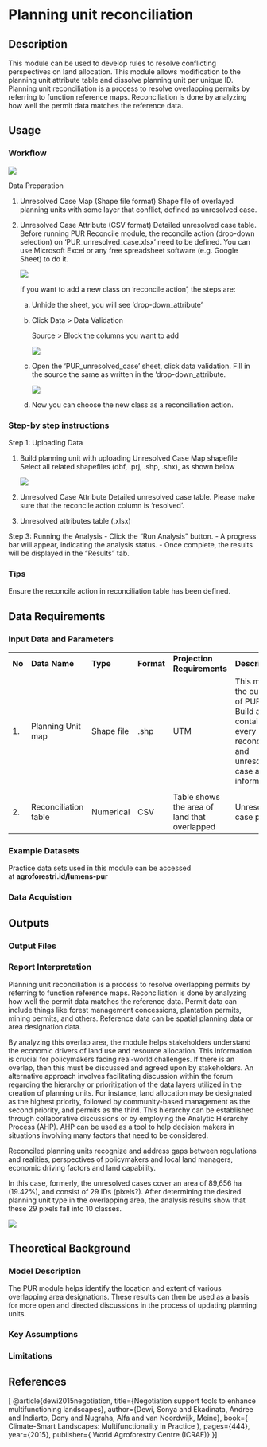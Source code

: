 # Planning unit reconciliation {#sec-reconcile}

## Description

This module can be used to develop rules to resolve conflicting perspectives on land allocation. This module allows modification to the planning unit attribute table and dissolve planning unit per unique ID. Planning unit reconciliation is a process to resolve overlapping permits by referring to function reference maps. Reconciliation is done by analyzing how well the permit data matches the reference data.

## Usage

### Workflow

![](images/PUR-Reconsile/PUR%20Reconsile%20Module%20Steps.png)

Data Preparation

(1) Unresolved Case Map (Shape file format) Shape file of overlayed planning units with some layer that conflict, defined as unresolved case.

(2) Unresolved Case Attribute (CSV format) Detailed unresolved case table. Before running PUR Reconcile module, the reconcile action (drop-down selection) on 'PUR_unresolved_case.xlsx' need to be defined. You can use Microsoft Excel or any free spreadsheet software (e.g. Google Sheet) to do it.

    ![](images/PUR-Reconsile/unresolved%20case%20resolve%20attribute.png)

    If you want to add a new class on ‘reconcile action’, the steps are:

    a)  Unhide the sheet, you will see ‘drop-down_attribute’

    b)  Click Data \> Data Validation

        Source \> Block the columns you want to add

        ![](images/PUR-Reconsile/unresolved_new%20class2.png)

    c)  Open the ‘PUR_unresolved_case’ sheet, click data validation. Fill in the source the same as written in the ‘drop-down_attribute.

        ![](images/PUR-Reconsile/unresolved_new%20class3.png)

    d)  Now you can choose the new class as a reconciliation action.

### Step-by step instructions

Step 1: Uploading Data

(1) Build planning unit with uploading Unresolved Case Map shapefile Select all related shapefiles (dbf, .prj, .shp, .shx), as shown below

    ![](images/PUR-Reconsile/unresolve%20map.png)

(2) Unresolved Case Attribute Detailed unresolved case table. Please make sure that the reconcile action column is ‘resolved’.

(3) Unresolved attributes table (.xlsx)

Step 3: Running the Analysis - Click the “Run Analysis” button. - A progress bar will appear, indicating the analysis status. - Once complete, the results will be displayed in the “Results” tab.

### Tips

Ensure the reconcile action in reconciliation table has been defined.

## Data Requirements

### Input Data and Parameters

|        |                      |            |            |                                              |                                                                                                        |
|--------|----------------------|------------|------------|----------------------------------------------|--------------------------------------------------------------------------------------------------------|
| **No** | **Data Name**        | **Type**   | **Format** | **Projection Requirements**                  | **Description**                                                                                        |
| 1\.    | Planning Unit map    | Shape file | .shp       | UTM                                          | This map is the output of PUR Build and contain every reconciled and unresolved case area information. |
|        |                      |            |            |                                              |                                                                                                        |
| 2\.    | Reconciliation table | Numerical  | CSV        | Table shows the area of land that overlapped | Unresolved case per ID                                                                                 |

### Example Datasets

Practice data sets used in this module can be accessed at **agroforestri.id/lumens-pur**

### Data Acquistion

## Outputs

### Output Files

### Report Interpretation

Planning unit reconciliation is a process to resolve overlapping permits by referring to function reference maps. Reconciliation is done by analyzing how well the permit data matches the reference data. Permit data can include things like forest management concessions, plantation permits, mining permits, and others. Reference data can be spatial planning data or area designation data.

By analyzing this overlap area, the module helps stakeholders understand the economic drivers of land use and resource allocation. This information is crucial for policymakers facing real-world challenges. If there is an overlap, then this must be discussed and agreed upon by stakeholders. An alternative approach involves facilitating discussion within the forum regarding the hierarchy or prioritization of the data layers utilized in the creation of planning units. For instance, land allocation may be designated as the highest priority, followed by community-based management as the second priority, and permits as the third. This hierarchy can be established through collaborative discussions or by employing the Analytic Hierarchy Process (AHP). AHP can be used as a tool to help decision makers in situations involving many factors that need to be considered.

Reconciled planning units recognize and address gaps between regulations and realities, perspectives of policymakers and local land managers, economic driving factors and land capability.

In this case, formerly, the unresolved cases cover an area of 89,656 ha (19.42%), and consist of 29 IDs (pixels?). After determining the desired planning unit type in the overlapping area, the analysis results show that these 29 pixels fall into 10 classes.

![](images/PUR-Reconsile/Final%20Area.png)

## Theoretical Background

### Model Description

The PUR module helps identify the location and extent of various overlapping area designations. These results can then be used as a basis for more open and directed discussions in the process of updating planning units.

### Key Assumptions

### Limitations

## References

\[ \@article{dewi2015negotiation, title={Negotiation support tools to enhance multifunctioning landscapes}, author={Dewi, Sonya and Ekadinata, Andree and Indiarto, Dony and Nugraha, Alfa and van Noordwijk, Meine}, book={ Climate-Smart Landscapes: Multifunctionality in Practice }, pages={444}, year={2015}, publisher={ World Agroforestry Centre (ICRAF)} }\]
